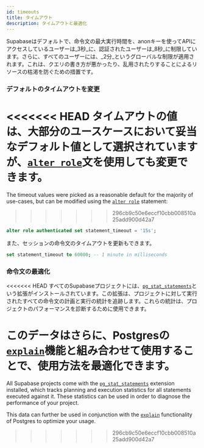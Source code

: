 ```yaml
---
id: timeouts
title: タイムアウト
description: タイムアウトと最適化
---
```


Supabaseはデフォルトで、命令文の最大実行時間を、anonキーを使ってAPIにアクセスしているユーザーは_3秒_に、認証されたユーザーは_8秒_に制限しています。さらに、すべてのユーザーには、_2分_というグローバルな制限が適用されます。これは、クエリの書き方が悪かったり、乱用されたりすることによるリソースの枯渇を防ぐための措置です。

### デフォルトのタイムアウトを変更

<<<<<<< HEAD
タイムアウトの値は、大部分のユースケースにおいて妥当なデフォルト値として選択されていますが、[`alter role`](https://www.postgresql.org/docs/13/sql-alterrole.html)文を使用しても変更できます。
=======
The timeout values were picked as a reasonable default for the majority of use-cases, but can be modified using the [`alter role`](https://www.postgresql.org/docs/current/sql-alterrole.html) statement:
>>>>>>> 296cb9c50e6eccf10cbb008510a25add900d42a7

```sql
alter role authenticated set statement_timeout = '15s';
```

また、セッションの命令文のタイムアウトを更新もできます。

```sql
set statement_timeout to 60000; -- 1 minute in milliseconds
```

### 命令文の最適化

<<<<<<< HEAD
すべてのSupabaseプロジェクトには、[`pg_stat_statements`](https://www.postgresql.org/docs/13/pgstatstatements.html)という拡張がインストールされています。この拡張は、プロジェクトに対して実行されたすべての命令文の計画と実行の統計を追跡します。これらの統計は、プロジェクトのパフォーマンスを診断するために使用できます。

このデータはさらに、Postgresの[`explain`](https://www.postgresql.org/docs/13/using-explain.html)機能と組み合わせて使用することで、使用方法を最適化できます。
=======
All Supabase projects come with the [`pg_stat_statements`](https://www.postgresql.org/docs/current/pgstatstatements.html) extension installed, which tracks planning and execution statistics for all statements executed against it. These statistics can be used in order to diagnose the performance of your project.

This data can further be used in conjunction with the [`explain`](https://www.postgresql.org/docs/current/using-explain.html) functionality of Postgres to optimize your usage.
>>>>>>> 296cb9c50e6eccf10cbb008510a25add900d42a7
